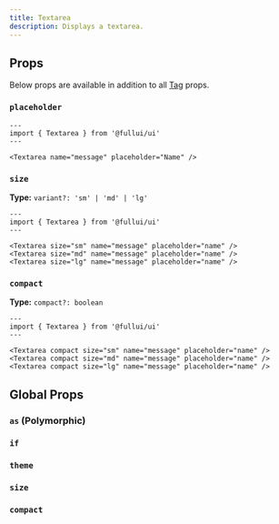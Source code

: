 ```yaml
---
title: Textarea
description: Displays a textarea.
---
```


## Props
Below props are available in addition to all [Tag](/foundation/tag) props.

### `placeholder`
```astro live
---
import { Textarea } from '@fullui/ui'
---

<Textarea name="message" placeholder="Name" />
```

### `size`
**Type:** `variant?: 'sm' | 'md' | 'lg'`
```astro live
---
import { Textarea } from '@fullui/ui'
---

<Textarea size="sm" name="message" placeholder="name" />
<Textarea size="md" name="message" placeholder="name" />
<Textarea size="lg" name="message" placeholder="name" />
```

### `compact`
**Type:** `compact?: boolean`
```astro live
---
import { Textarea } from '@fullui/ui'
---

<Textarea compact size="sm" name="message" placeholder="name" />
<Textarea compact size="md" name="message" placeholder="name" />
<Textarea compact size="lg" name="message" placeholder="name" />
```

## Global Props
### `as` (Polymorphic)
<AsPolymorhpic />

### `if`
<IfAny />

### `theme`
<Theme />

### `size`
<Size />

### `compact`
<Compact />